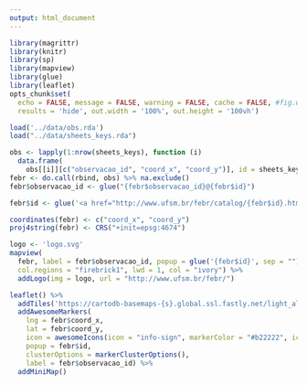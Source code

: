 ```yaml
---
output: html_document
---
```


```r
library(magrittr)
library(knitr)
library(sp)
library(mapview)
library(glue)
library(leaflet)
opts_chunk$set(
  echo = FALSE, message = FALSE, warning = FALSE, cache = FALSE, #fig.width = 9, fig.height = 9, 
  results = 'hide', out.width = '100%', out.height = '100vh')
```

```r
load('../data/obs.rda')
load("../data/sheets_keys.rda")
```

```r
obs <- lapply(1:nrow(sheets_keys), function (i) 
  data.frame(
    obs[[i]][c("observacao_id", "coord_x", "coord_y")], id = sheets_keys$ctb[i], stringsAsFactors = FALSE))
febr <- do.call(rbind, obs) %>% na.exclude()
febr$observacao_id <- glue("{febr$observacao_id}@{febr$id}")
```

```r
febr$id <- glue('<a href="http://www.ufsm.br/febr/catalog/{febr$id}.html" target="_blank">Mais informações</a>')
```

```r
coordinates(febr) <- c("coord_x", "coord_y")
proj4string(febr) <- CRS("+init=epsg:4674")
```

```r
logo <- 'logo.svg'
mapview(
  febr, label = febr$observacao_id, popup = glue('{febr$id}', sep = ""), 
  col.regions = "firebrick1", lwd = 1, col = "ivory") %>% 
  addLogo(img = logo, url = "http://www.ufsm.br/febr/")
```

```r
leaflet() %>%
  addTiles('https://cartodb-basemaps-{s}.global.ssl.fastly.net/light_all/{z}/{x}/{y}.png') %>%
  addAwesomeMarkers(
    lng = febr$coord_x,
    lat = febr$coord_y,
    icon = awesomeIcons(icon = "info-sign", markerColor = "#b22222", iconColor = "#fffff0"),
    popup = febr$id,
    clusterOptions = markerClusterOptions(),
    label = febr$observacao_id) %>%
  addMiniMap()
```
